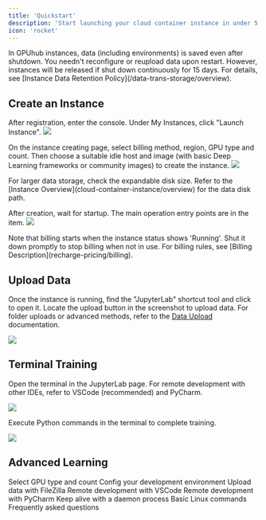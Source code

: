```yaml
---
title: 'Quickstart'
description: 'Start launching your cloud container instance in under 5 minutes'
icon: 'rocket'
---
```


<Note>
In GPUhub instances, data (including environments) is saved even after shutdown. 
You needn't reconfigure or reupload data upon restart. However, instances will be released if shut down continuously for 15 days. 
For details, see [Instance Data Retention Policy](/data-trans-storage/overview).
</Note>

## Create an Instance
After registration, enter the console. Under My Instances, click "Launch Instance".
![](/images/instances.png)

On the instance creating page, select billing method, region, GPU type and count. Then choose a suitable idle host and image (with basic Deep Learning frameworks or community images) to create the instance.
![](/images/create-instance.png)

<Tip>
For larger data storage, check the expandable disk size. 
Refer to the [Instance Overview](cloud-container-instance/overview) for the data disk path.
</Tip>

After creation, wait for startup. The main operation entry points are in the item.
![](/images/instance-operate.png)

<Warning>
Note that billing starts when the instance status shows 'Running'. 
Shut it down promptly to stop billing when not in use. 
For billing rules, see [Billing Description](recharge-pricing/billing).
</Warning>

## Upload Data

Once the instance is running, find the "JupyterLab" shortcut tool and click to open it. 
Locate the upload button in the screenshot to upload data. 
For folder uploads or advanced methods, refer to the [Data Upload](data-trans-storage/upload-data) documentation.

![](/images/upload-data.png)

## Terminal Training

Open the terminal in the JupyterLab page. For remote development with other IDEs, refer to VSCode (recommended) and PyCharm.

![](/images/open-terminal.png)

Execute Python commands in the terminal to complete training.

![](/images/start-training.png)

## Advanced Learning

<CardGroup cols={2}>
  <Card horizontal title="GPU Selection" icon="microchip" href=" ">
  Select GPU type and count
  </Card>
  <Card horizontal title="Environment Configration" icon="wrench" href=" ">
  Config your development environment
  </Card>
  <Card horizontal title="Upload Data" icon="cloud-arrow-up" href=" ">
  Upload data with FileZilla
  </Card>
  <Card horizontal title="VSCode" icon="laptop-code" href=" ">
  Remote development with VSCode
  </Card>
  <Card horizontal title="PyCharm" icon="rectangle-terminal" href=" ">
  Remote development with PyCharm
  </Card>
  <Card horizontal title="Run a Daemon Process" icon="wave-pulse" href=" ">
  Keep alive with a daemon process
  </Card>
  <Card horizontal title="Linux Basics" icon="bird" href=" ">
  Basic Linux commands
  </Card>
  <Card horizontal title="FAQ" icon="message-question" href=" ">
  Frequently asked questions
  </Card>
</CardGroup>
